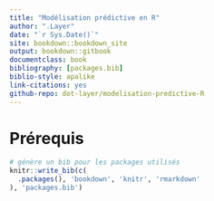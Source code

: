 ```yaml
---
title: "Modélisation prédictive en R"
author: ".Layer"
date: "`r Sys.Date()`"
site: bookdown::bookdown_site
output: bookdown::gitbook
documentclass: book
bibliography: [packages.bib]
biblio-style: apalike
link-citations: yes
github-repo: dot-layer/modelisation-predictive-R
---
```


# Prérequis

```r
# génère un bib pour les packages utilisés
knitr::write_bib(c(
  .packages(), 'bookdown', 'knitr', 'rmarkdown'
), 'packages.bib')
```
